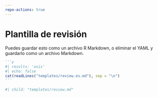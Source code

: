 ```yaml
---
repo-actions: true
---
```


# Plantilla de revisión  {#reviewtemplatees}

Puedes guardar esto como un archivo R Markdown, o eliminar el YAML y guardarlo como un archivo Markdown.

::: {.content-hidden when-format="pdf"}

````markdown
```r
#| results: 'asis'
#| echo: false
cat(readLines("templates/review.es.md"), sep = "\n")
```
````

:::

::: {.content-visible when-format="pdf"}

```r
#| child: "templates/review.md"
```

:::


